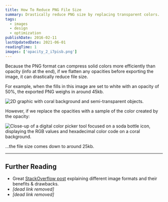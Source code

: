 ```yaml
---
title: How To Reduce PNG File Size
summary: Drastically reduce PNG size by replacing transparent colors.
tags:
  - images
  - design
  - optimization
publishDate: 2016-02-11
lastUpdatedDate: 2021-06-01
readingTime: 1
images: ['opacity_2_i7pisb.png']
---
```


Because the PNG format can compress solid colors more efficiently than opacity (info at the end), if we flatten any
opacities before exporting the image, it can drastically reduce file size.

For example, when the fills in this image are set to white with an opacity of 50%, the exported PNG weighs in around
45kb.

![2D graphic with coral background and semi-transparent objects.](opacity_1_dyy7o1.png)

However, if we replace the opacities with a sample of the color created by the opacity:

![Close-up of a digital color picker tool focused on a soda bottle icon, displaying the RGB values and hexadecimal color code on a coral background.](opacity_2_i7pisb.png)

...the file size comes down to around 25kb.

---

## Further Reading

- Great [StackOverflow post][so-post] explaining different image formats and their benefits & drawbacks.
- _[dead link removed]_
- _[dead link removed]_

[so-post]: http://stackoverflow.com/a/7752936/722367
